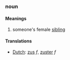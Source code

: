 ===noun===
====Meanings====
#someone's female [[sibling]]
====Translations====
*[[Dutch]]: [[zus]] ''f'', [[zuster]] ''f''